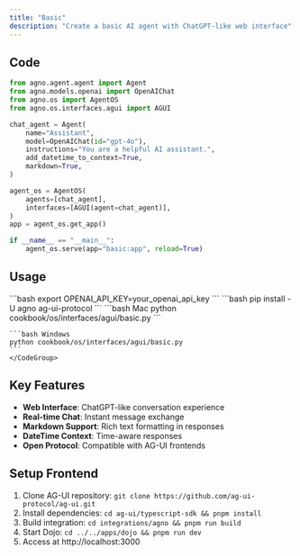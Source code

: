 ```yaml
---
title: "Basic"
description: "Create a basic AI agent with ChatGPT-like web interface"
---
```


## Code

```python cookbook/os/interfaces/agui/basic.py
from agno.agent.agent import Agent
from agno.models.openai import OpenAIChat
from agno.os import AgentOS
from agno.os.interfaces.agui import AGUI

chat_agent = Agent(
    name="Assistant",
    model=OpenAIChat(id="gpt-4o"),
    instructions="You are a helpful AI assistant.",
    add_datetime_to_context=True,
    markdown=True,
)

agent_os = AgentOS(
    agents=[chat_agent],
    interfaces=[AGUI(agent=chat_agent)],
)
app = agent_os.get_app()

if __name__ == "__main__":
    agent_os.serve(app="basic:app", reload=True)
```

## Usage

<Steps>
  <Snippet file="create-venv-step.mdx" />

  <Step title="Set Environment Variables">
    ```bash
    export OPENAI_API_KEY=your_openai_api_key
    ```
  </Step>

  <Step title="Install libraries">
    ```bash
    pip install -U agno ag-ui-protocol
    ```
  </Step>

  <Step title="Run Example">
    <CodeGroup>
    ```bash Mac
    python cookbook/os/interfaces/agui/basic.py
    ```

    ```bash Windows
    python cookbook/os/interfaces/agui/basic.py
    ```
    </CodeGroup>
  </Step>
</Steps>

## Key Features

- **Web Interface**: ChatGPT-like conversation experience
- **Real-time Chat**: Instant message exchange
- **Markdown Support**: Rich text formatting in responses  
- **DateTime Context**: Time-aware responses
- **Open Protocol**: Compatible with AG-UI frontends

## Setup Frontend

1. Clone AG-UI repository: `git clone https://github.com/ag-ui-protocol/ag-ui.git`
2. Install dependencies: `cd ag-ui/typescript-sdk && pnpm install`
3. Build integration: `cd integrations/agno && pnpm run build`
4. Start Dojo: `cd ../../apps/dojo && pnpm run dev`
5. Access at http://localhost:3000

